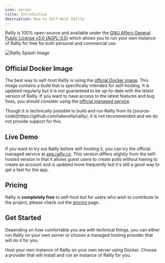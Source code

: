 ```yaml
---
icon: server
title: Introduction
description: How to Self-Host Rallly
---
```


Rallly is 100% open-source and available under the [GNU Affero General Public License v3.0 (AGPL-3.0)](https://github.com/lukevella/rallly/blob/main/LICENSE)
which allows you to run your own instance of Rallly for free for both personal and commercial use.

<Frame>
  <img src="/images/self-hosting/splash.png" alt="Rallly Splash Image" />
</Frame>

## Official Docker Image

The best way to self-host Rallly is using the [official Docker image](https://hub.docker.com/r/lukevella/rallly).
This image contains a build that is specifically intended for self-hosting.
It is updated regularly but it is _not_ guaranteed to be up-to-date with the latest version of Rallly.
If you want to have access to the latest features and bug fixes, you should consider using the [official managed service](https://rallly.co).

<Note>
  Though it is technically possible to build and run Rallly from its
  [source-code](https://github.com/lukevella/rallly), it is not recommended and
  we do not provide support for this.
</Note>

## Live Demo

If you want to try out Rallly before self-hosting it, you can try the official managed service at [app.rallly.co](https://app.rallly.co).
This version differs slightly from the self-hosted version in that it allows guest users to create polls without having to create an account
and is updated more frequently but it's still a good way to get a feel for the app.

## Pricing

Rallly is **completely free** to self-host but for users who wish to contribute to the project,
please check out the [pricing](/self-hosting/pricing) page.

## Get Started

Depending on how comfortable you are with technical things, you can either run Rallly on your own server or choose a managed hosting provider that will do it for you.

<CardGroup cols={2}>
  <Card title="Docker Setup" icon="docker" href="/self-hosting/docker-compose">
    Host your own instance of Rallly on your own server using Docker.
  </Card>
  <Card
    icon="cloud"
    title="Using a hosting provider"
    href="/self-hosting/managed-hosting"
  >
    Choose a provider that will install and run an instance of Rallly for you.
  </Card>
</CardGroup>
